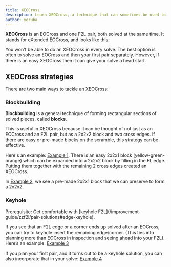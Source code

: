 ```yaml
---
title: XEOCross
description: Learn XEOCross, a technique that can sometimes be used to give your ZZ solve a head start.
author: yoruba
---
```



**XEOCross** is an EOCross and one F2L pair, both solved at the same time. It stands for eXtended EOCross, and looks like this:

<TwistyPlayer
    controlPanel="none"
  cameraLatitude="-30"
  cameraLongitude="-30"
  experimentalStickeringMaskOrbits="EDGES:????----?-??,CORNERS:IIIII-II,CENTERS:D-----"
/>

You won't be able to do an XEOCross in every solve. The best option is often to solve an EOCross and then your first pair separately. However, if there is an easy XEOCross then it can give your solve a head start.

## XEOCross strategies

There are two main ways to tackle an XEOCross:

### Blockbuilding

**Blockbuilding** is a general technique of forming rectangular sections of solved pieces, called **blocks**.

This is useful in XEOCross because it can be thought of not just as an EOCross and an F2L pair, but as a 2x2x2 block and two cross edges. If there are easy or pre-made blocks on the scramble, this strategy can be effective.

Here's an example: [Example 1](https://alpha.twizzle.net/edit/?title=XEOCross+Example+1&puzzle=3x3x3&alg=R%27+B+U%27+F+D+R%27+%2F%2FXEOCross&setup-alg=D%27+B2+D2+U+R2+D2+R2+B2+R2+F%27+L+B%27+U2+R%27+L%27+U+R2+L%27+U2). There is an easy 2x2x1 block (yellow-green-orange) which can be expanded into a 2x2x2 block by filling in the FL edge. Putting them together with the remaining 2 cross edges created an XEOCross.

In [Example 2](https://alpha.twizzle.net/edit/?title=XEOCross+Example+2&setup-alg=U2+B+L+F%27+D%27+B+D+R+L2+B2+D%27+B2+U+R2+U2+B2+D%27+F2+D+F&alg=x2+y+%2F%2F+inspection%0AU+R%27+B%27+%2F%2F3+bad+edges+%2B+inserting+a+cross+edge%0AL+F+U%27+D%27+F%27+%2F%2Fsolving+EO%2B3%2C+making+sure+that+we+don%27t+break+the+block%0AD+R%27+%2F%2F+finish), we see a pre-made 2x2x1 block that we can preserve to form a 2x2x2.

### Keyhole

<Callout type="info">
  Prerequisite: Get comfortable with [keyhole
  F2L](/improvement-guide/zzf2l/pair-solutions#edge-keyhole).
</Callout>

If you see that an F2L edge or a corner ends up solved after an EOCross, you can try to keyhole insert the remaining edge/corner. (This ties into planning more than EOCross in inspection and seeing ahead into your F2L). Here’s an example: [Example 3](https://alpha.twizzle.net/edit/?title=XEOCross+Example+3&puzzle=3x3x3&setup-alg=F2+U%27+L2+U%27+L2+D+B2+F2+R2+D+L+U2+F%27+U+B%27+D+U%27+R+D2+B&alg=y%27+%2F%2F+Let%27s+say+you+planned+U+L+R%27+U%27+F%27+D2+F2+R+D%27+for+your+EOCross.+Notice+that+after+the+first+5+moves%2C+the+yellow-red-green+2x2x1+block+has+formed.+Let%27s+see+if+we+can+also+solve+the+red-green+edge+that+turns+it+into+a+2x2x2.%0A%0AU+L+R%27+U%27+F%27+%2F%2F+Here%27s+our+block.%0A%0AD2+F2+%2F%2F+We+can+see+the+red-green+edge.+Before+the+following+R+move%2C+we+can+add+a+U%27+which+will+make+the+R+solve+the+red-green+edge+in+addition+to+the+cross+edge.+This+is+a+strategy+called+Keyhole%21%0A%0AU%27+R+D%27+%2F%2F+And+there%27s+our+XEOCross%21)

If you plan your first pair, and it turns out to be a keyhole solution, you can also incorporate that in your solve: [Example 4](https://alpha.twizzle.net/edit/?title=XEOCross+Example+4&puzzle=3x3x3&setup-alg=D2+L2+D+L2+U+R2+D+B2+R2+U+B2+U2+L+U%27+B2+D2+F+L+D+B%27+U&alg=x2+y+%2F%2F+inspection%0A%2F%2F+Let%27s+say+you+planned+this+EOCross%3A+U+B%27+L%27+F+U2+R2+D+R+D%27.+You+also+planned+the+BL+pair%2C+which+you+would+solve+with+keyhole%3A+D+U%27+L%27+U%27+L+D%27.+We+can+just+cancel+the+moves%2C+which+gives+us%3A%0AU+B%27+L%27+F+U2+R2+D+R+U%27+L%27+U%27+L+D%27+%2F%2F+XEOCross.)
